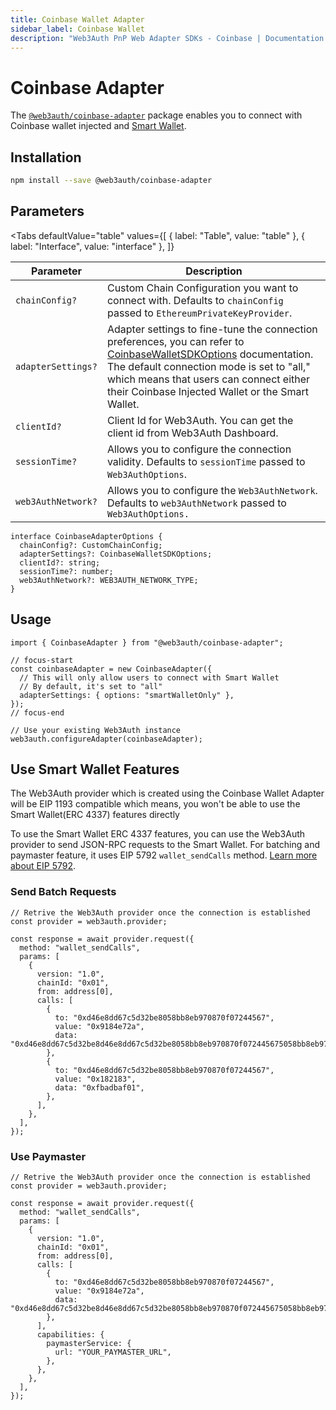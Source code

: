 ```yaml
---
title: Coinbase Wallet Adapter
sidebar_label: Coinbase Wallet
description: "Web3Auth PnP Web Adapter SDKs - Coinbase | Documentation - Web3Auth"
---
```


# Coinbase Adapter


The [`@web3auth/coinbase-adapter`](https://npmjs.com/package/@web3auth/coinbase-adapter) package
enables you to connect with Coinbase wallet injected and
[Smart Wallet](https://www.smartwallet.dev/quick-start).

## Installation

```bash npm2yarn
npm install --save @web3auth/coinbase-adapter
```

## Parameters

<Tabs
  defaultValue="table"
  values={[
    { label: "Table", value: "table" },
    { label: "Interface", value: "interface" },
  ]}
>

<TabItem value="table">

| Parameter          | Description                                                                                                                                                                                                                                                                                                                                                                                                       |
| ------------------ | ----------------------------------------------------------------------------------------------------------------------------------------------------------------------------------------------------------------------------------------------------------------------------------------------------------------------------------------------------------------------------------------------------------------- |
| `chainConfig?`     | Custom Chain Configuration you want to connect with. Defaults to `chainConfig` passed to `EthereumPrivateKeyProvider`.                                                                                                                                                                                                                                                                                            |
| `adapterSettings?` | Adapter settings to fine-tune the connection preferences, you can refer to [CoinbaseWalletSDKOptions](<[https://www.smartwallet.dev/sdk/create-coinbase-wallet-sdk#parameters](https://www.smartwallet.dev/sdk/create-coinbase-wallet-sdk#parameters)>) documentation. The default connection mode is set to "all," which means that users can connect either their Coinbase Injected Wallet or the Smart Wallet. |
| `clientId?`        | Client Id for Web3Auth. You can get the client id from Web3Auth Dashboard.                                                                                                                                                                                                                                                                                                                                        |
| `sessionTime?`     | Allows you to configure the connection validity. Defaults to `sessionTime` passed to `Web3AuthOptions`.                                                                                                                                                                                                                                                                                                           |
| `web3AuthNetwork?` | Allows you to configure the `Web3AuthNetwork`. Defaults to `web3AuthNetwork` passed to `Web3AuthOptions.`                                                                                                                                                                                                                                                                                                         |

</TabItem>

<TabItem value="interface">

```tsx
interface CoinbaseAdapterOptions {
  chainConfig?: CustomChainConfig;
  adapterSettings?: CoinbaseWalletSDKOptions;
  clientId?: string;
  sessionTime?: number;
  web3AuthNetwork?: WEB3AUTH_NETWORK_TYPE;
}
```

</TabItem>
</Tabs>

## Usage

```tsx
import { CoinbaseAdapter } from "@web3auth/coinbase-adapter";

// focus-start
const coinbaseAdapter = new CoinbaseAdapter({
  // This will only allow users to connect with Smart Wallet
  // By default, it's set to "all"
  adapterSettings: { options: "smartWalletOnly" },
});
// focus-end

// Use your existing Web3Auth instance
web3auth.configureAdapter(coinbaseAdapter);
```

## Use Smart Wallet Features

The Web3Auth provider which is created using the Coinbase Wallet Adapter will be EIP 1193 compatible
which means, you won't be able to use the Smart Wallet(ERC 4337) features directly

To use the Smart Wallet ERC 4337 features, you can use the Web3Auth provider to send JSON-RPC
requests to the Smart Wallet. For batching and paymaster feature, it uses EIP 5792
`wallet_sendCalls` method. [Learn more about EIP 5792](https://eips.ethereum.org/EIPS/eip-5792).

### Send Batch Requests

```tsx
// Retrive the Web3Auth provider once the connection is established
const provider = web3auth.provider;

const response = await provider.request({
  method: "wallet_sendCalls",
  params: [
    {
      version: "1.0",
      chainId: "0x01",
      from: address[0],
      calls: [
        {
          to: "0xd46e8dd67c5d32be8058bb8eb970870f07244567",
          value: "0x9184e72a",
          data: "0xd46e8dd67c5d32be8d46e8dd67c5d32be8058bb8eb970870f072445675058bb8eb970870f072445675",
        },
        {
          to: "0xd46e8dd67c5d32be8058bb8eb970870f07244567",
          value: "0x182183",
          data: "0xfbadbaf01",
        },
      ],
    },
  ],
});
```

### Use Paymaster

```tsx
// Retrive the Web3Auth provider once the connection is established
const provider = web3auth.provider;

const response = await provider.request({
  method: "wallet_sendCalls",
  params: [
    {
      version: "1.0",
      chainId: "0x01",
      from: address[0],
      calls: [
        {
          to: "0xd46e8dd67c5d32be8058bb8eb970870f07244567",
          value: "0x9184e72a",
          data: "0xd46e8dd67c5d32be8d46e8dd67c5d32be8058bb8eb970870f072445675058bb8eb970870f072445675",
        },
      ],
      capabilities: {
        paymasterService: {
          url: "YOUR_PAYMASTER_URL",
        },
      },
    },
  ],
});
```
